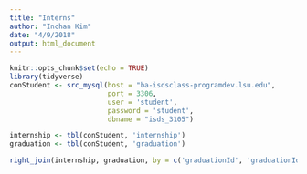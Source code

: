 ```yaml
---
title: "Interns"
author: "Inchan Kim"
date: "4/9/2018"
output: html_document
---
```


```r
knitr::opts_chunk$set(echo = TRUE)
library(tidyverse)
conStudent <- src_mysql(host = "ba-isdsclass-programdev.lsu.edu",
                        port = 3306,
                        user = 'student',
                        password = 'student',
                        dbname = "isds_3105")
```


```r
internship <- tbl(conStudent, 'internship')
graduation <- tbl(conStudent, 'graduation')

right_join(internship, graduation, by = c('graduationId', 'graduationId')) %>% select(graduationId, internshipId) %>% mutate(interns = !is.na(internshipId)) %>% count(graduationId, interns) %>% mutate(interns = interns*n) %>% select(graduationId, interns)


```

